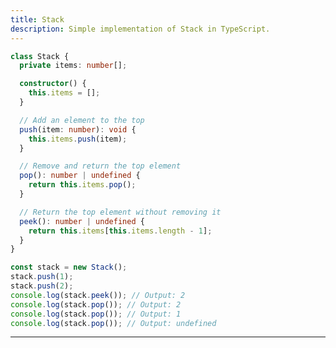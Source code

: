 ```yaml
---
title: Stack
description: Simple implementation of Stack in TypeScript.
---
```


```ts copy
class Stack {
  private items: number[];

  constructor() {
    this.items = [];
  }

  // Add an element to the top
  push(item: number): void {
    this.items.push(item);
  }

  // Remove and return the top element
  pop(): number | undefined {
    return this.items.pop();
  }

  // Return the top element without removing it
  peek(): number | undefined {
    return this.items[this.items.length - 1];
  }
}

const stack = new Stack();
stack.push(1);
stack.push(2);
console.log(stack.peek()); // Output: 2
console.log(stack.pop()); // Output: 2
console.log(stack.pop()); // Output: 1
console.log(stack.pop()); // Output: undefined
```

---
